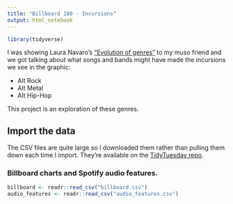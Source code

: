 ```yaml
---
title: "Billboard 100 - Incursions"
output: html_notebook
---
```


```r
library(tidyverse)
```

I was showing Laura Navaro's ["Evolution of genres"](https://github.com/lau-cloud/TidyTuesdaycode/tree/master/Billboard) to my muso friend and we got talking about what songs and bands might have made the incursions we see in the graphic:

* Alt Rock
* Alt Metal
* Alt Hip-Hop

This project is an exploration of these genres.

## Import the data

The CSV files are quite large so I downloaded them rather than pulling them down each time I import. They're available on the [TidyTuesday repo](https://github.com/rfordatascience/tidytuesday/tree/master/data/2021/2021-09-14). 

### Billboard charts and Spotify audio features.
```r
billboard <- readr::read_csv("billboard.csv")
audio_features <- readr::read_csv("audio_features.csv")
```

